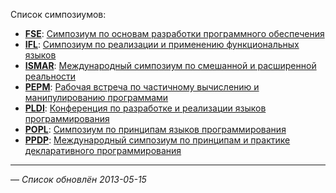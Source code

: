 Список симпозиумов:
* '''[[FSE]]''': [[FSE|Симпозиум по основам разработки программного обеспечения]]
* '''[[IFL]]''': [[IFL|Симпозиум по реализации и применению функциональных языков]]
* '''[[ISMAR]]''': [[ISMAR|Международный симпозиум по смешанной и расширенной реальности]]
* '''[[PEPM]]''': [[PEPM|Рабочая встреча по частичному вычислению и манипулированию программами]]
* '''[[PLDI]]''': [[PLDI|Конференция по разработке и реализации языков программирования]]
* '''[[POPL]]''': [[POPL|Симпозиум по принципам языков программирования]]
* '''[[PPDP]]''': [[PPDP|Международный симпозиум по принципам и практике декларативного программирования]]

----
— ''Список обновлён 2013-05-15''
